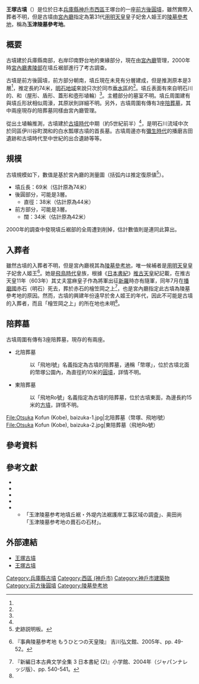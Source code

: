 {{日本古墳
|名稱     = 王塚古墳
|圖片     = [[File:Otsuka_Kofun_(Kobe),_zenkei.jpg|250px]]<br>左邊是前方部分，右邊盡頭是後圓部分
|所屬     =  
|所在地   = 日本[[兵庫縣|兵庫縣]][[神戶市|神戶市]][[西區_(神戶市)|西區]]王塚台3丁目
|形狀     = [[前方後圓墳|前方後圓墳]]
|規模     = 墳丘長69米
|建造時期 = [[古墳時代|古墳時代]]中期（約5世紀前半）
|墓室形態 = 
|被葬者   = 舍人姫王
|出土文物   = {{Link-ja|圓筒埴輪|円筒埴輪}}和{{Link-ja|形象埴輪|形象埴輪}}
|史跡指定 = 
|其他 = 
}}

'''王塚古墳'''（{{jpn|j=王塚古墳|hg=おうつかこふん|rm=Ōtsukakofun}}）是位於日本[[兵庫縣|兵庫縣]][[神戶市|神戶市]][[西區_(神戶市)|西區]]王塚台的一座[[前方後圓墳|前方後圓墳]]，雖然實際入葬者不明，但是古墳由[[宮內廳|宮內廳]]指定為第31代[[用明天皇|用明天皇]]皇子{{Link-ja|當麻皇子|当麻皇子}}妃舍人姫王的[[陵墓參考地|陵墓參考地]]，稱為'''玉津陵墓參考地'''。

== 概要 ==
古墳建於兵庫縣南部，{{Link-ja|明石川|明石川}}右岸印南野台地的東緣部分，現在由[[宮內廳|宮內廳]]管理，2000年時[[宮內廳書陵部|宮內廳書陵部]]在墳丘裾部進行了考古調查{{Sfn|書陵部紀要 第53号|2002年|pp=20-50}}。

古墳是前方後圓墳，前方部分朝南，墳丘現在未見有分層建成，但是推測原本是3層{{Sfn|書陵部紀要 第53号|2002年|pp=20-50}}<ref name="説明板"/>，推定長約74米，[[明石郡|明石地域]]來說只次於同市[[垂水區|垂水區]]的{{Link-ja|五色塚古墳|五色塚古墳}}<ref name="説明板"/>。墳丘表面有來自明石川的{{Link-ja|葺石|葺石}}、{{Link-ja|圓筒埴輪|円筒埴輪}}和{{Link-ja|形象埴輪|形象埴輪}}（屋形、盾形、蓋形和壺形埴輪）{{Sfn|書陵部紀要 第53号|2002年|pp=20-50}}<ref name="説明板"/>。主體部分的墓室不明{{Sfn|兵庫県史 考古資料編|1992年|pp=428-430}}。墳丘周圍建有與墳丘形狀相似周濠，其原狀則詳細不明{{Sfn|書陵部紀要 第53号|2002年|pp=20-50}}。另外，古墳周圍有傳有3座[[陪葬墓|陪葬墓]]，其中兩座現存的陪葬墓同樣由宮內廳管理{{Sfn|王塚古墳（平凡社）|1999年}}。

從出土埴輪推測，古墳建於[[古墳時代|古墳時代]]中期（約5世紀前半）<ref name="説明板"/>，是明石川流域中次於同區伊川谷町潤和的白水瓢塚古墳的首長墓{{Sfn|新修神戸市史 歴史編1|1989年|p=612}}{{Sfn|兵庫県史 考古資料編|1992年|pp=428-430}}。古墳周邊亦有[[彌生時代|彌生時代]]的播磨吉田遺跡和古墳時代至中世紀的出合遺跡等等{{Sfn|王塚古墳（平凡社）|1999年}}。

== 規模 ==
古墳規模如下，數值是基於宮內廳的測量圖{{Sfn|王塚古墳（平凡社）|1999年}}（括弧内は推定復原値{{Sfn|書陵部紀要 第53号|2002年|pp=20-50}}<ref name="説明板">史跡説明板。</ref>）。
* 墳丘長：69米（估計原為74米）
* 後圓部分，可能是3層。
** 直徑：38米（估計原為44米）
* 前方部分，可能是3層。
** 闊：34米（估計原為42米）
2000年的調查中發現墳丘裾部的全周遭到削掉，估計數值則是連同此算出{{Sfn|書陵部紀要 第53号|2002年|pp=20-50}}。

== 入葬者 ==
雖然古墳的入葬者不明，但是宮內廳視其為[[陵墓參考地|陵墓參考地]]，唯一候補者是[[用明天皇|用明天皇]]皇子{{Link-ja|當麻皇子|当麻皇子}}妃舍人姬王<ref>{{Link-ja|外池昇|外池昇}} 『事典陵墓参考地 もうひとつの天皇陵』 吉川弘文館、2005年、pp. 49-52。</ref>。她是[[飛鳥時代|飛鳥時代]]皇族，根據《[[日本書紀|日本書紀]]》[[推古天皇|推古天皇]]紀記載，在推古天皇11年（603年）其丈夫當麻皇子作為將軍出征[[新羅|新羅]]時亦有隨軍，同年7月在[[播磨國|播磨國]]赤石（明石）死去，葬於赤石的檜笠岡之上{{Sfn|舎人皇女（古代氏族）|2010年}}<ref name="推古天皇11年条">『新編日本古典文学全集 3 日本書紀 (2)』小学館、2004年（ジャパンナレッジ版）、pp. 540-541。</ref>，也是宮內廳指定此古墳為陵墓參考地的原因。然而，古墳的興建年份遠早於舍人姬王的年代，因此不可能是古墳的入葬者，而且「檜笠岡之上」的所在地也未明{{Sfn|舎人皇女（古代氏族）|2010年}}<ref name="推古天皇11年条"/>。

== 陪葬墓 ==
古墳周圍有傳有3座陪葬墓，現存的有兩座。
* 北陪葬墓
*:以「飛地I號」名義指定為古墳的陪葬墓，通稱「幣塚」，位於古墳北面的幣塚公園內，為直徑約10米的[[圓墳|圓墳]]，詳情不明{{Sfn|兵庫県史 考古資料編|1992年|pp=428-430}}。
* 東陪葬墓
*: 以「飛地Ro號」名義指定為古墳的陪葬墓，位於古墳東面，為邊長約15米的[[方墳|方墳]]，詳情不明{{Sfn|兵庫県史 考古資料編|1992年|pp=428-430}}。
<gallery>
File:Otsuka Kofun (Kobe), baizuka-1.jpg|北陪葬墓（幣塚、飛地I號）
File:Otsuka Kofun (Kobe), baizuka-2.jpg|東陪葬墓（飛地Ro號）
</gallery>

== 參考資料 ==
{{reflist}}

== 參考文獻 ==
* {{Cite book|editor=|author=|year=1992|chapter=|title=兵庫県史 考古資料編|publisher=兵庫県|isbn=|ref={{Harvid|兵庫県史 考古資料編|1992年}}}}
* {{Cite book|editor=|author=|year=1989|chapter=|title=新修神戸市史 歴史編1 自然・考古|publisher=神戸市|isbn=|ref={{Harvid|新修神戸市史 歴史編1|1989年}}}}
* {{Cite book|editor=|author=|year=1999|chapter=王塚古墳|title=日本歴史地名大系 29-2 兵庫県の地名 2|publisher=[[平凡社|平凡社]]|isbn=4582490611|ref={{Harvid|王塚古墳（平凡社）|1999年}}}}
* {{Cite book|editor=|author=|year=2010|chapter=舎人皇女|title=日本古代氏族人名辞典 普及版|publisher=[[吉川弘文館|吉川弘文館]]|isbn=978-4642014588|ref={{Harvid|舎人皇女（古代氏族）|2010年}}}}
* {{Cite book|editor=|author=|year=2002|chapter=|title=書陵部紀要 第53号|publisher=[[宮內廳書陵部|宮內廳書陵部]]|isbn=|ref={{Harvid|書陵部紀要 第53号|2002年}}}}
**「玉津陵墓参考地墳丘裾・外堤内法裾護岸工事区域の調査」、奥田尚 「玉津陵墓参考地の葺石の石材」。

== 外部連結 ==
{{Commonscat|Otsuka Kofun (Kobe)}}
* [https://web.archive.org/web/20160826034139/http://www.city.kobe.lg.jp/ward/kuyakusho/nishi/midokoro/tamatsu/tamatsu06.html 王塚古墳]
* [http://www.city.kobe.lg.jp/culture/culture/institution/center/spots/html/nishi/ouzuka.html 王塚古墳] {{Wayback|url=http://www.city.kobe.lg.jp/culture/culture/institution/center/spots/html/nishi/ouzuka.html |date=20160825234512 }}

{{DEFAULTSORT:Ōtsukakofun}}
[[Category:兵庫縣古墳|Category:兵庫縣古墳]]
[[Category:西區_(神戶市)|Category:西區 (神戶市)]]
[[Category:神戶市建築物|Category:神戶市建築物]]
[[Category:前方後圓墳|Category:前方後圓墳]]
[[Category:陵墓參考地|Category:陵墓參考地]]